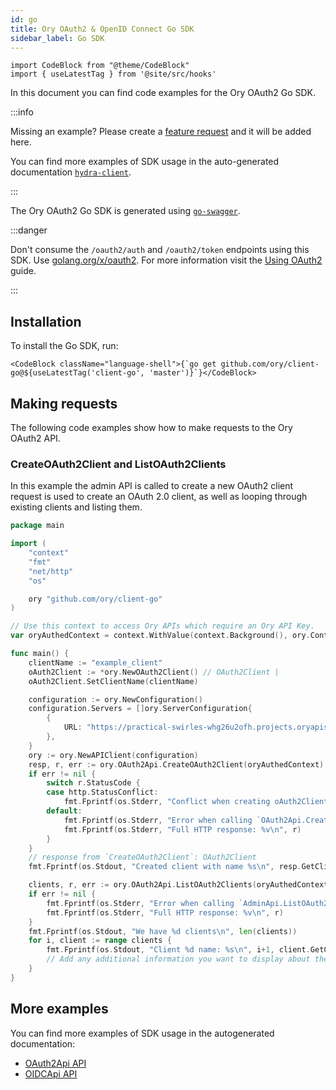 ```yaml
---
id: go
title: Ory OAuth2 & OpenID Connect Go SDK
sidebar_label: Go SDK
---
```


```mdx-code-block
import CodeBlock from "@theme/CodeBlock"
import { useLatestTag } from '@site/src/hooks'
```

In this document you can find code examples for the Ory OAuth2 Go SDK.

:::info

Missing an example? Please create a
[feature request](https://github.com/ory/docs/issues/new?assignees=&labels=feat&template=FEATURE-REQUEST.yml) and it will be added
here.

You can find more examples of SDK usage in the auto-generated documentation
[`hydra-client`](https://github.com/ory/hydra-client-go/tree/master/docs).

:::

The Ory OAuth2 Go SDK is generated using [`go-swagger`](http://goswagger.io).

:::danger

Don't consume the `/oauth2/auth` and `/oauth2/token` endpoints using this SDK. Use
[golang.org/x/oauth2](https://godoc.org/golang.org/x/oauth2). For more information visit the
[Using OAuth2](../guides/using-oauth2.mdx) guide.

:::

## Installation

To install the Go SDK, run:

```mdx-code-block
<CodeBlock className="language-shell">{`go get github.com/ory/client-go@${useLatestTag('client-go', 'master')}`}</CodeBlock>
```

## Making requests

The following code examples show how to make requests to the Ory OAuth2 API.

### CreateOAuth2Client and ListOAuth2Clients

In this example the admin API is called to create a new OAuth2 client request is used to create an OAuth 2.0 client, as well as
looping through existing clients and listing them.

```go
package main

import (
	"context"
	"fmt"
	"net/http"
	"os"

	ory "github.com/ory/client-go"
)

// Use this context to access Ory APIs which require an Ory API Key.
var oryAuthedContext = context.WithValue(context.Background(), ory.ContextAccessToken, os.Getenv("ORY_API_KEY"))

func main() {
	clientName := "example_client"
	oAuth2Client := *ory.NewOAuth2Client() // OAuth2Client |
	oAuth2Client.SetClientName(clientName)

	configuration := ory.NewConfiguration()
	configuration.Servers = []ory.ServerConfiguration{
		{
			URL: "https://practical-swirles-whg26u2ofh.projects.oryapis.com", // Public API URL
		},
	}
	ory := ory.NewAPIClient(configuration)
	resp, r, err := ory.OAuth2Api.CreateOAuth2Client(oryAuthedContext).OAuth2Client(oAuth2Client).Execute()
	if err != nil {
		switch r.StatusCode {
		case http.StatusConflict:
			fmt.Fprintf(os.Stderr, "Conflict when creating oAuth2Client: %v\n", err)
		default:
			fmt.Fprintf(os.Stderr, "Error when calling `OAuth2Api.CreateOAuth2Client`: %v\n", err)
			fmt.Fprintf(os.Stderr, "Full HTTP response: %v\n", r)
		}
	}
	// response from `CreateOAuth2Client`: OAuth2Client
	fmt.Fprintf(os.Stdout, "Created client with name %s\n", resp.GetClientName())

	clients, r, err := ory.OAuth2Api.ListOAuth2Clients(oryAuthedContext).ClientName(clientName).Execute()
	if err != nil {
		fmt.Fprintf(os.Stderr, "Error when calling `AdminApi.ListOAuth2Clients``: %v\n", err)
		fmt.Fprintf(os.Stderr, "Full HTTP response: %v\n", r)
	}
	fmt.Fprintf(os.Stdout, "We have %d clients\n", len(clients))
	for i, client := range clients {
		fmt.Fprintf(os.Stdout, "Client %d name: %s\n", i+1, client.GetClientName())
		// Add any additional information you want to display about the client
	}
}
```

## More examples

You can find more examples of SDK usage in the autogenerated documentation:

- [OAuth2Api API](https://github.com/ory/hydra-client-go/blob/master/docs/OAuth2Api.md)
- [OIDCApi API](https://github.com/ory/hydra-client-go/blob/master/docs/OidcApi.md)
